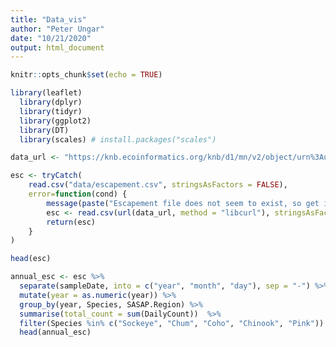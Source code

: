 ```yaml
---
title: "Data_vis"
author: "Peter Ungar"
date: "10/21/2020"
output: html_document
---
```


```r
knitr::opts_chunk$set(echo = TRUE)
```

```r
library(leaflet)
  library(dplyr)
  library(tidyr)
  library(ggplot2)
  library(DT)
  library(scales) # install.packages("scales")
```

```r
data_url <- "https://knb.ecoinformatics.org/knb/d1/mn/v2/object/urn%3Auuid%3Af119a05b-bbe7-4aea-93c6-85434dcb1c5e"

esc <- tryCatch(
    read.csv("data/escapement.csv", stringsAsFactors = FALSE),
    error=function(cond) {
        message(paste("Escapement file does not seem to exist, so get it from the KNB."))
        esc <- read.csv(url(data_url, method = "libcurl"), stringsAsFactors = FALSE)
        return(esc)
    }
)

head(esc)
```
```r
annual_esc <- esc %>% 
  separate(sampleDate, into = c("year", "month", "day"), sep = "-") %>% 
  mutate(year = as.numeric(year)) %>% 
  group_by(year, Species, SASAP.Region) %>% 
  summarise(total_count = sum(DailyCount))  %>% 
  filter(Species %in% c("Sockeye", "Chum", "Coho", "Chinook", "Pink"))
  head(annual_esc)

```



